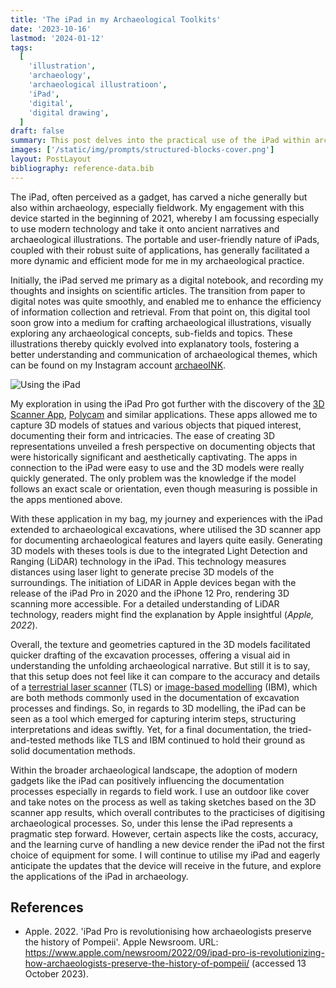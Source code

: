 ```yaml
---
title: 'The iPad in my Archaeological Toolkits'
date: '2023-10-16'
lastmod: '2024-01-12'
tags:
  [
    'illustration',
    'archaeology',
    'archaeological illustratioon',
    'iPad',
    'digital',
    'digital drawing',
  ]
draft: false
summary: This post delves into the practical use of the iPad within archaeological work, drawing from personal experiences to discuss its impact on the profession. It examines how this technology can streamline tasks and open up new possibilities for research and fieldwork.
images: ['/static/img/prompts/structured-blocks-cover.png']
layout: PostLayout
bibliography: reference-data.bib
---
```


The iPad, often perceived as a gadget, has carved a niche generally but also within archaeology, especially fieldwork. My engagement with this device started in the beginning of 2021, whereby I am focussing especially to use modern technology and take it onto ancient narratives and archaeological illustrations. The portable and user-friendly nature of iPads, coupled with their robust suite of applications, has generally facilitated a more dynamic and efficient mode for me in my archaeological practice.

Initially, the iPad served me primary as a digital notebook, and recording my thoughts and insights on scientific articles. The transition from paper to digital notes was quite smoothly, and enabled me to enhance the efficiency of information collection and retrieval. From that point on, this digital tool soon grow into a medium for crafting archaeological illustrations, visually exploring any archaeological concepts, sub-fields and topics. These illustrations thereby quickly evolved into explanatory tools, fostering a better understanding and communication of archaeological themes, which can be found on my Instagram account [archaeoINK](https://www.instagram.com/archaeoink/).

![Using the iPad](/static/img/blog/iPadInArchaeology/ipadInArchaeology.jpg)

My exploration in using the iPad Pro got further with the discovery of the [3D Scanner App](https://apps.apple.com/us/app/3d-scanner-app/id1419913995), [Polycam](https://apps.apple.com/at/app/polycam-lidar-3d-scanner/id1532482376) and similar applications. These apps allowed me to capture 3D models of statues and various objects that piqued interest, documenting their form and intricacies. The ease of creating 3D representations unveiled a fresh perspective on documenting objects that were historically significant and aesthetically captivating. The apps in connection to the iPad were easy to use and the 3D models were really quickly generated. The only problem was the knowledge if the model follows an exact scale or orientation, even though measuring is possible in the apps mentioned above.

With these application in my bag, my journey and experiences with the iPad extended to archaeological excavations, where utilised the 3D scanner app for documenting archaeological features and layers quite easily. Generating 3D models with theses tools is due to the integrated Light Detection and Ranging (LiDAR) technology in the iPad. This technology measures distances using laser light to generate precise 3D models of the surroundings. The initiation of LiDAR in Apple devices began with the release of the iPad Pro in 2020 and the iPhone 12 Pro, rendering 3D scanning more accessible. For a detailed understanding of LiDAR technology, readers might find the explanation by Apple insightful (_Apple, 2022_).

Overall, the texture and geometries captured in the 3D models facilitated quicker drafting of the excavation processes, offering a visual aid in understanding the unfolding archaeological narrative. But still it is to say, that this setup does not feel like it can compare to the accuracy and details of a [terrestrial laser scanner](https://en.wikipedia.org/wiki/3D_scanning) (TLS) or [image-based modelling](https://en.wikipedia.org/wiki/Image-based_modeling_and_rendering) (IBM), which are both methods commonly used in the documentation of excavation processes and findings. So, in regards to 3D modelling, the iPad can be seen as a tool which emerged for capturing interim steps, structuring interpretations and ideas swiftly. Yet, for a final documentation, the tried-and-tested methods like TLS and IBM continued to hold their ground as solid documentation methods.

Within the broader archaeological landscape, the adoption of modern gadgets like the iPad can positively influencing the documentation processes especially in regards to field work. I use an outdoor like cover and take notes on the process as well as taking sketches based on the 3D scanner app results, which overall contributes to the practicises of digitising archaeological processes. So, under this lense the iPad represents a pragmatic step forward. However, certain aspects like the costs, accuracy, and the learning curve of handling a new device render the iPad not the first choice of equipment for some. I will continue to utilise my iPad and eagerly anticipate the updates that the device will receive in the future, and explore the applications of the iPad in archaeology.

## References

- Apple. 2022. 'iPad Pro is revolutionising how archaeologists preserve the history of Pompeii'. Apple Newsroom. URL: https://www.apple.com/newsroom/2022/09/ipad-pro-is-revolutionizing-how-archaeologists-preserve-the-history-of-pompeii/ (accessed 13 October 2023).
